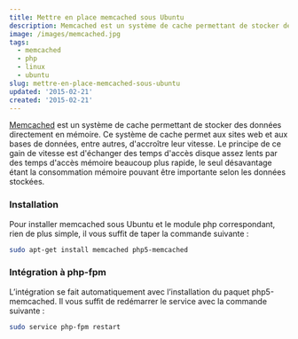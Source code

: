 ```yaml
---
title: Mettre en place memcached sous Ubuntu
description: Memcached est un système de cache permettant de stocker des données directement en mémoire. Ce système de cache permet aux sites web et aux bases de données, entre autres, d'accroître leur vitesse. Le principe de ce gain de vitesse est d'échanger des temps d'accès disque assez lents par des temps d'accès mémoire beaucoup plus rapide, le seul désavantage étant la consommation mémoire pouvant être importante selon les données stockées.
image: /images/memcached.jpg
tags:
  - memcached
  - php
  - linux
  - ubuntu
slug: mettre-en-place-memcached-sous-ubuntu
updated: '2015-02-21'
created: '2015-02-21'
---
```


[Memcached](http://memcached.org/) est un système de cache permettant de stocker des données directement en mémoire. Ce système de cache permet aux sites web et aux bases de données, entre autres, d'accroître leur vitesse. Le principe de ce gain de vitesse est d'échanger des temps d'accès disque assez lents par des temps d'accès mémoire beaucoup plus rapide, le seul désavantage étant la consommation mémoire pouvant être importante selon les données stockées.

### Installation

Pour installer memcached sous Ubuntu et le module php correspondant, rien de plus simple, il vous suffit de taper la commande suivante :

```bash
sudo apt-get install memcached php5-memcached
```

### Intégration à php-fpm

L’intégration se fait automatiquement avec l’installation du paquet php5-memcached. Il vous suffit de redémarrer le service avec la commande suivante :

```bash
sudo service php-fpm restart
```
